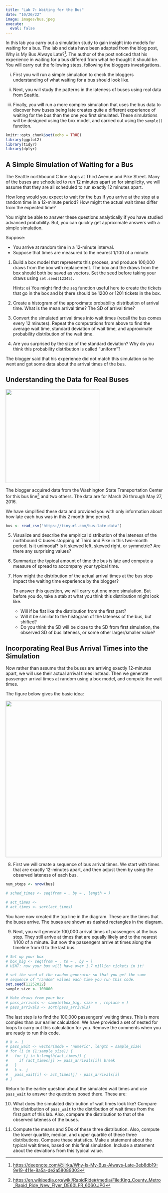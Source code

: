 ```yaml
---
title: "Lab 7: Waiting for the Bus"
date: "10/26/22"
image: images/bus.jpeg
execute:
  eval: false
---
```


In this lab you carry out a simulation study to gain insight into  models for waiting for a bus. The lab and data have been adapted from the blog post, Why is My Bus Always Late?[^bus-late-blog]. The author of the post noticed that his experience in waiting for a bus differed from what he thought it should be. You will carry out the following steps, following the bloggers investigations.

i. First you will run a simple simulation to check the bloggers understanding of what waiting for a bus should look like.

ii. Next, you will study the patterns in the lateness of buses using real data from Seattle.

iii. Finally, you will run a more complex simulation that uses the bus data to discover how buses being late creates quite a different experience of waiting for the bus than the one you first simulated. 
These simulations will be designed using the box model, and carried out using the `sample()` function. 


```r
knitr::opts_chunk$set(echo = TRUE)
library(ggplot2)
library(tidyr)
library(dplyr)
```


## A Simple Simulation of Waiting for a Bus

The Seattle northbound C line stops at Third Avenue and Pike Street. Many of the buses are scheduled to run 12 minutes apart so for simplicity, we will assume that they are all scheduled to run exactly 12 minutes apart. 

How long would you expect to wait for the bus if you arrive at the stop at a random time in a 12-minute period? How might the actual wait times differ from the expected time?

You might be able to answer these questions analytically if you have studied advanced probability. But, you can quickly get approximate answers with a simple simulation. 

Suppose:

- You arrive at random time in a 12-minute interval.
- Suppose that times are measured to the nearest 1/100 of a minute.

1. Build a box model that represents this process, and produce 100,000 draws from the box with replacement. The box and the draws from the box should both be saved as vectors. Set the seed before taking your draws using `set.seed(12345)`.

   Hints: a) You might find the `seq` function useful here to create the tickets that go in the box and b) there should be 1200 or 1201 tickets in the box.

2. Create a histogram of the approximate probability distribution of arrival time. What is the mean arrival time? The SD of arrival time?

3. Convert the simulated arrival times into wait times (recall the bus comes every 12 minutes). Repeat the computations from above to find the average wait time, standard deviation of wait time, and approximate probability distribution of the wait time. 

4. Are you surprised by the size of the standard deviation? Why do you think this probability distribution is called "uniform"?

The blogger said that his experience did not match this simulation so he went and got some data about the arrival times of the bus.

## Understanding the Data for Real Buses

![](images/bus.jpeg){fig-align=center width="300"}

The blogger acquired data from the Washington State Transportation Center for this bus line[^seattle-bus-pic] and two others. The data are for March 26 through May 27, 2016.

We have simplified these data and provided you with only information about how late each bus was in this 2 month time period. 

```r
bus <- read_csv("https://tinyurl.com/bus-late-data") 
```

5. Visualize and describe the empirical distribution of the lateness of the northbound C buses stopping at Third and Pike in this two-month period. Is it unimodal? Is it skewed left, skewed right, or symmetric? Are there any surprising values? 

6. Summarize the typical amount of time the bus is late and compute a measure of spread to accompany your typical time.

7. How might the distribution of the actual arrival times at the bus stop impact the waiting time experience by the blogger?

   To answer this question, we will carry out one more simulation. But before you do, take a stab at what you think this distribution might look like. 

   + Will if be flat like the distribution from the first part? 
   + Will it be simiilar to the histogram of the lateness of the bus, but shifted? 
   + Do you think the SD will be close to the SD from first simulation, the observed SD of bus lateness, or some other larger/smaller value?


## Incorporating Real Bus Arrival Times into the Simulation

Now rather than assume that the buses are arriving exactly 12-minutes apart, we will use their actual arrival times instead.
Then we generate passenger arrival times at random using a box model, and compute the wait times.

The figure below gives the basic idea:

![](images/BusDiagram.jpg){fig-align=center width="500"}

8. First we will create a sequence of bus arrival times.
We start with times that are exactly 12-minutes apart, and then adjust them by using the observed lateness of each bus.

```r
num_stops <- nrow(bus)

# sched_times <- seq(from = , by = , length = )

# act_times <- 
# act_times <- sort(act_times)
```

You have now created the top line in the diagram. These are the times that the buses arrive. The buses are shown as dashed rectangles in the diagram.

9. Next, you will generate 100,000 arrival times of passengers at the bus stop. They still arrive at times that are equally likely and to the nearest 1/100 of a minute. But now the passengers arrive at times along the timeline from 0 to the last bus.

```r
# Set up your box
# box_big <- seq(from = , to = , by = )
# HINT: now your box will have over 1.7 million tickets in it!

# set the seed of the random generator so that you get the same
# sequence of "random" values each time you run this code.
set.seed(11252022)
sample_size <- 100000

# Make draws from your box
# pass_arrivals <- sample(box_big, size = , replace = )
# pass_arrivals <- sort(pass_arrivals)
```

The last step is to find the 100,000 passengers' waiting times. This is more complex than our earlier calculation. We have provided a set of nested for loops to carry out this calculation for you. Remove the comments when you are ready to run this code.

```r
# k <- 1
# pass_wait <- vector(mode = "numeric", length = sample_size)
# for (i in (1:sample_size)) {
#   for (j in k:length(act_times)) {
#     if (act_times[j] >= pass_arrivals[i]) break   
#   }
#   k <- j
#   pass_wait[i] <- act_times[j] - pass_arrivals[i]
# } 
```

Return to the earlier question about the simulated wait times and use `pass_wait` to answer the questions posed there. These are:

10. What does the simulated distribution of wait times look like? Compare the distribution of `pass_wait` to the distribution of wait times from the first part of this lab. Also, compare the distribution to that of the observed lateness of the buses.

11. Compute the means and SDs of these three distribution. Also, compute the lower quartile, median, and upper quartile of these three distributions.  Compare these statistics. Make a statement about the typical wait times, based on this final simulation. Include a statement about the deviations from this typical value.


[^bus-late-blog]:<https://deepnote.com/@jirka/Why-Is-My-Bus-Always-Late-3eb8db19-9e19-411e-8a5a-de2a58089303>

[^seattle-bus-pic]: <https://en.wikipedia.org/wiki/RapidRide#/media/File:King_County_Metro_Rapid_Ride_New_Flyer_DE60LFR_6060.JPG>
